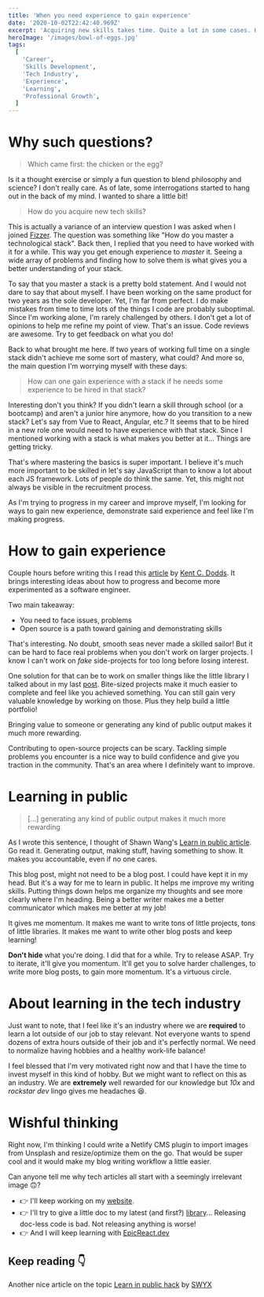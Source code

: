 ```yaml
---
title: 'When you need experience to gain experience'
date: '2020-10-02T22:42:40.969Z'
excerpt: 'Acquiring new skills takes time. Quite a lot in some cases. How do you validate your skills in the tech industry? Do you really have to work with a tech stack for years to be hirable?'
heroImage: '/images/bowl-of-eggs.jpg'
tags:
  [
    'Career',
    'Skills Development',
    'Tech Industry',
    'Experience',
    'Learning',
    'Professional Growth',
  ]
---
```


# Why such questions?

> Which came first: the chicken or the egg?

Is it a thought exercise or simply a fun question to blend philosophy and science? I don't really care. As of late, some interrogations started to hang out in the back of my mind. I wanted to share a little bit!

> How do you acquire new tech skills?

This is actually a variance of an interview question I was asked when I joined [Fizzer](https://www.fizzer.com). The question was something like "How do you master a technological stack". Back then, I replied that you need to have worked with it for a while. This way you get enough experience to _master_ it. Seeing a wide array of problems and finding how to solve them is what gives you a better understanding of your stack.

To say that you master a stack is a pretty bold statement. And I would not dare to say that about myself. I have been working on the same product for two years as the sole developer. Yet, I'm far from perfect. I do make mistakes from time to time lots of the things I code are probably suboptimal. Since I'm working alone, I'm rarely challenged by others. I don't get a lot of opinions to help me refine my point of view. That's an issue. Code reviews are awesome. Try to get feedback on what you do!

Back to what brought me here. If two years of working full time on a single stack didn't achieve me some sort of mastery, what could? And more so, the main question I'm worrying myself with these days:

> How can one gain experience with a stack if he needs some experience to be hired in that stack?

Interesting don't you think? If you didn't learn a skill through school (or a bootcamp) and aren't a junior hire anymore, how do you transition to a new stack? Let's say from Vue to React, Angular, etc.? It seems that to be hired in a new role one would need to have experience with that stack. Since I mentioned working with a stack is what makes you better at it... Things are getting tricky.

That's where mastering the basics is super important. I believe it's much more important to be skilled in let's say JavaScript than to know a lot about each JS framework. Lots of people do think the same. Yet, this might not always be visible in the recruitment process.

As I'm trying to progress in my career and improve myself, I'm looking for ways to gain new experience, demonstrate said experience and feel like I'm making progress.

# How to gain experience

Couple hours before writing this I read this [article](https://kentcdodds.com/blog/how-to-get-experience-as-a-software-engineer) by [Kent C. Dodds](https://twitter.com/kentcdodds). It brings interesting ideas about how to progress and become more experimented as a software engineer.

Two main takeaway:

- You need to face issues, problems
- Open source is a path toward gaining and demonstrating skills

That's interesting. No doubt, smooth seas never made a skilled sailor! But it can be hard to face real problems when you don't work on larger projects. I know I can't work on _fake_ side-projects for too long before losing interest.

One solution for that can be to work on smaller things like the little library I talked about in my last [post](https://maferland.com/blog/publishing-library-minimal-config). Bite-sized projects make it much easier to complete and feel like you achieved something. You can still gain very valuable knowledge by working on those. Plus they help build a little portfolio!

Bringing value to someone or generating any kind of public output makes it much more rewarding.

Contributing to open-source projects can be scary. Tackling simple problems you encounter is a nice way to build confidence and give you traction in the community. That's an area where I definitely want to improve.

# Learning in public

> [...] generating any kind of public output makes it much more rewarding

As I wrote this sentence, I thought of Shawn Wang's [Learn in public article](https://www.swyx.io/learn-in-public/). Go read it. Generating output, making stuff, having something to show. It makes you accountable, even if no one cares.

This blog post, might not need to be a blog post. I could have kept it in my head. But it's a way for me to learn in public. It helps me improve my writing skills. Putting things down helps me organize my thoughts and see more clearly where I'm heading. Being a better writer makes me a better communicator which makes me better at my job!

It gives me momentum. It makes me want to write tons of little projects, tons of little libraries. It makes me want to write other blog posts and keep learning!

**Don't hide** what you're doing. I did that for a while. Try to release ASAP. Try to iterate, it'll give you momentum. It'll get you to solve harder challenges, to write more blog posts, to gain more momentum. It's a virtuous circle.

# About learning in the tech industry

Just want to note, that I feel like it's an industry where we are **required** to learn a lot outside of our job to stay relevant. Not everyone wants to spend dozens of extra hours outside of their job and it's perfectly normal. We need to normalize having hobbies and a healthy work-life balance!

I feel blessed that I'm very motivated right now and that I have the time to invest myself in this kind of hobby. But we might want to reflect on this as an industry. We are **extremely** well rewarded for our knowledge but _10x_ and _rockstar dev_ lingo gives me headaches 😆.

# Wishful thinking

Right now, I'm thinking I could write a Netlify CMS plugin to import images from Unsplash and resize/optimize them on the go. That would be super cool and it would make my blog writing workflow a little easier.

Can anyone tell me why tech articles all start with a seemingly irrelevant image 🙃?

- 👉 I'll keep working on my [website](https://maferland.com).
- 👉 I'll try to give a little doc to my latest (and first?) [library](https://github.com/maferland/hooks)... Releasing doc-less code is bad. Not releasing anything is worse!
- 👉 And I will keep learning with [EpicReact.dev](epicreact.dev)

## Keep reading 👇

Another nice article on the topic [Learn in public hack](https://www.swyx.io/learn-in-public-hack/) by [SWYX](https://twitter.com/swyx/)
